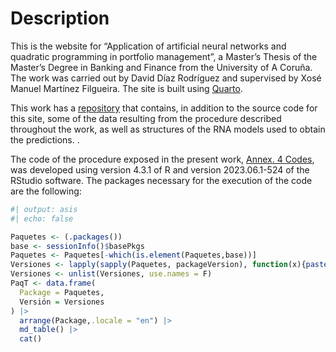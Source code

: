 # Description {.unnumbered}

This is the website for "Application of artificial neural networks and quadratic programming in portfolio management", a Master's Thesis of the Master's Degree in Banking and Finance from the University of A Coruña. The work was carried out by David Díaz Rodríguez and supervised by Xosé Manuel Martínez Filgueira. The site is built using [Quarto](https://quarto.org/).

This work has a [repository](https://github.com/davidrsch/TFM) that contains, in addition to the source code for this site, some of the data resulting from the procedure described throughout the work, as well as structures of the RNA models used to obtain the predictions. .

The code of the procedure exposed in the present work, [Annex. 4 Codes](Annex4.html), was developed using version 4.3.1 of R and version 2023.06.1-524 of the RStudio software. The packages necessary for the execution of the code are the following:

```{r}
#| output: asis
#| echo: false

Paquetes <- (.packages())
base <- sessionInfo()$basePkgs
Paquetes <- Paquetes[-which(is.element(Paquetes,base))]
Versiones <- lapply(sapply(Paquetes, packageVersion), function(x){paste(x, collapse = '.')})
Versiones <- unlist(Versiones, use.names = F)
PaqT <- data.frame(
  Package = Paquetes,
  Versión = Versiones
) |>
  arrange(Package,.locale = "en") |>
  md_table() |>
  cat()
```
